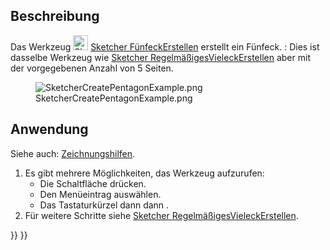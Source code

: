 <languages/>

{{Docnav/de
|[[Sketcher_CreateSquare/de|QuadratErstellen]]
|[[Sketcher_CreateHexagon/de|SechseckErstellen]]
|[[Sketcher_Workbench/de|Sketcher]]
|IconL=Sketcher_CreateSquare.svg
|IconR=Sketcher_CreateHexagon.svg
|IconC=Workbench_Sketcher.svg
}}

{{GuiCommand/de
|Name=Sketcher CreatePentagon
|Name/de=Sketcher FünfeckErstellen
|MenuLocation=Sketch → Skizzengeometrien → Fünfeck erstellen
|Workbenches=[[Sketcher_Workbench/de|Sketcher]]
|Shortcut={{KEY|G}} {{KEY|P}} {{KEY|5}}
|Version=0.15
|SeeAlso=[[Sketcher_CreateRegularPolygon/de|Sketcher RegelmäßigesVieleckErstellen]]
}}

<span id="Description"></span>
==Beschreibung==

Das Werkzeug [[Image:Sketcher_CreatePentagon.svg|24px]] [[Sketcher_CreatePentagon/de|Sketcher FünfeckErstellen]] erstellt ein Fünfeck. {{Version/de|1.0}}: Dies ist dasselbe Werkzeug wie [[Sketcher_CreateRegularPolygon/de|Sketcher RegelmäßigesVieleckErstellen]] aber mit der vorgegebenen Anzahl von 5 Seiten.

[[Image:SketcherCreatePentagonExample.png‎]]

<span id="Usage"></span>
==Anwendung==

Siehe auch: [[Sketcher_Workbench/de#Zeichnungshilfen|Zeichnungshilfen]].

# Es gibt mehrere Möglichkeiten, das Werkzeug aufzurufen:
#* Die Schaltfläche {{Button|[[Image:Sketcher_CreatePentagon.svg|16px]] [[Sketcher_CreatePentagon/de|Fünfeck]]}} drücken.
#* Den Menüeintrag {{MenuCommand|Skizze → Skizzengeometrien → [[Image:Sketcher_CreatePentagon.svg|16px]] Fünfeck erstellen}} auswählen.
#* Das Tastaturkürzel {{KEY|G}} dann {{KEY|P}} dann {{KEY|5}}.
# Für weitere Schritte siehe [[Sketcher_CreateRegularPolygon/de#Anwendung|Sketcher RegelmäßigesVieleckErstellen]].


{{Docnav/de
|[[Sketcher_CreateSquare/de|QuadratErstellen]]
|[[Sketcher_CreateHexagon/de|SechseckErstellen]]
|[[Sketcher_Workbench/de|Sketcher]]
|IconL=Sketcher_CreateSquare.svg
|IconR=Sketcher_CreateHexagon.svg
|IconC=Workbench_Sketcher.svg
}}

{{Sketcher Tools navi{{#translation:}}}}
{{Userdocnavi{{#translation:}}}}